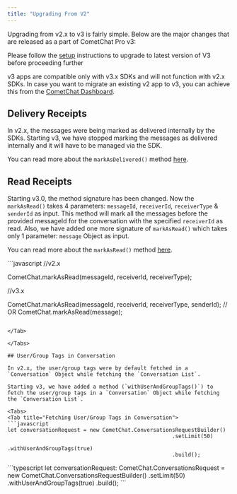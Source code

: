 ```yaml
---
title: "Upgrading From V2"
---
```




Upgrading from v2.x to v3 is fairly simple. Below are the major changes that are released as a part of CometChat Pro v3:

Please follow the [setup](/sdk/javascript/3.0/setup) instructions to upgrade to latest version of V3 before proceeding further

<Note>

v3 apps are compatible only with v3.x SDKs and will not function with v2.x SDKs. In case you want to migrate an existing v2 app to v3, you can achieve this from the [CometChat Dashboard](https://app.cometchat.com/).

</Note>

## Delivery Receipts

In v2.x, the messages were being marked as delivered internally by the SDKs. Starting v3, we have stopped marking the messages as delivered internally and it will have to be managed via the SDK.

You can read more about the `markAsDelivered()` method [here](/sdk/javascript/3.0/messaging-receipts#mark-messages-as-delivered).

## Read Receipts

Starting v3.0, the method signature has been changed. Now the `markAsRead()` takes 4 parameters: `messageId`, `receiverId`, `receiverType` & `senderId` as input. This method will mark all the messages before the provided messageId for the conversation with the specified `receiverId` as read. Also, we have added one more signature of `markAsRead()` which takes only 1 parameter: `message` Object as input.

You can read more about the `markAsRead()` method [here](/sdk/javascript/3.0/messaging-receipts#mark-messages-as-read).

<Tabs>
<Tab title="Mark as Read">
```javascript
//v2.x

CometChat.markAsRead(messageId, receiverId, receiverType);

//v3.x

CometChat.markAsRead(messageId, receiverId, receiverType, senderId);
// OR
CometChat.markAsRead(message);  
```

</Tab>

</Tabs>

## User/Group Tags in Conversation

In v2.x, the user/group tags were by default fetched in a `Conversation` Object while fetching the `Conversation List`.

Starting v3, we have added a method (`withUserAndGroupTags()`) to fetch the user/group tags in a `Conversation` Object while fetching the `Conversation List`.

<Tabs>
<Tab title="Fetching User/Group Tags in Conversation">
```javascript
let conversationRequest = new CometChat.ConversationsRequestBuilder()
  													.setLimit(50)
  													.withUserAndGroupTags(true)
  													.build();
```

</Tab>

<Tab title="TypeScript">
```typescript
let conversationRequest: CometChat.ConversationsRequest = new CometChat.ConversationsRequestBuilder()
  .setLimit(50)
  .withUserAndGroupTags(true)
  .build();
```

</Tab>

</Tabs>
